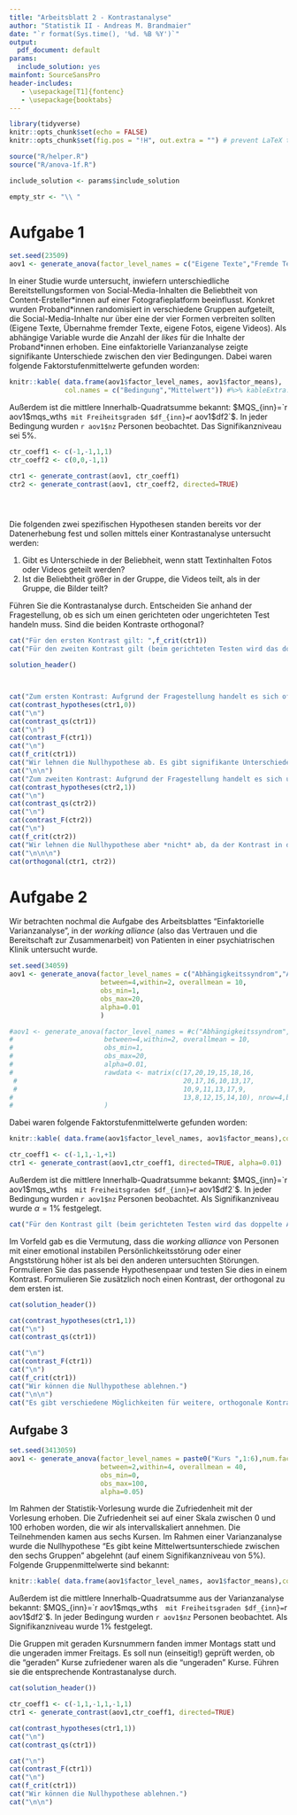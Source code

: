 ```yaml
---
title: "Arbeitsblatt 2 - Kontrastanalyse"
author: "Statistik II - Andreas M. Brandmaier"
date: "`r format(Sys.time(), '%d. %B %Y')`"
output:
  pdf_document: default
params:
  include_solution: yes
mainfont: SourceSansPro
header-includes:
   - \usepackage[T1]{fontenc}
   - \usepackage{booktabs}
---
```


```r
library(tidyverse)
knitr::opts_chunk$set(echo = FALSE)
knitr::opts_chunk$set(fig.pos = "!H", out.extra = "") # prevent LaTeX tables from floating

source("R/helper.R")
source("R/anova-1f.R")

include_solution <- params$include_solution

empty_str <- "\\ "

```


# Aufgabe 1
```r
set.seed(23509)
aov1 <- generate_anova(factor_level_names = c("Eigene Texte","Fremde Texte", "Fotos","Videos"), within = 3, between=c(4,3,9.2,5.5), obs_round = 1, num.facs = 4, num.obs.per.fac = 5)
```
In einer Studie wurde untersucht, inwiefern unterschiedliche Bereitstellungsformen von Social-Media-Inhalten die Beliebtheit von Content-Ersteller\*innen auf einer Fotografieplatform beeinflusst. Konkret wurden Proband\*innen randomisiert in verschiedene Gruppen aufgeteilt, die Social-Media-Inhalte nur über eine der vier Formen verbreiten sollten (Eigene Texte, Übernahme fremder Texte, eigene Fotos, eigene Videos). Als abhängige Variable wurde die Anzahl der _likes_ für die Inhalte der Proband\*innen erhoben. Eine einfaktorielle Varianzanalyse zeigte signifikante Unterschiede zwischen den vier Bedingungen. Dabei waren folgende Faktorstufenmittelwerte gefunden worden:
```r
knitr::kable( data.frame(aov1$factor_level_names, aov1$factor_means),
              col.names = c("Bedingung","Mittelwert")) #%>% kableExtra::kable_styling(latex_options = c("hold_position"))
```

Außerdem ist die mittlere Innerhalb-Quadratsumme bekannt: $MQS_{inn}=`r aov1$mqs_wth`$ mit Freiheitsgraden $df_{inn}=`r aov1$df2`$. In jeder Bedingung wurden `r aov1$nz` Personen beobachtet. Das Signifikanzniveau sei 5%.
```r
ctr_coeff1 <- c(-1,-1,1,1)
ctr_coeff2 <- c(0,0,-1,1)

ctr1 <- generate_contrast(aov1, ctr_coeff1)
ctr2 <- generate_contrast(aov1, ctr_coeff2, directed=TRUE)





```

Die folgenden zwei spezifischen Hypothesen standen bereits vor der Datenerhebung fest und sollen mittels einer Kontrastanalyse untersucht werden:

1. Gibt es Unterschiede in der Beliebheit, wenn statt Textinhalten Fotos oder Videos geteilt werden?
2. Ist die Beliebtheit größer in der Gruppe, die Videos teilt, als in der Gruppe, die Bilder teilt?

Führen Sie die Kontrastanalyse durch. Entscheiden Sie anhand der Fragestellung, ob es sich um einen gerichteten oder ungerichteten Test handeln muss. Sind die beiden Kontraste orthogonal?

```r
cat("Für den ersten Kontrast gilt: ",f_crit(ctr1))
cat("Für den zweiten Kontrast gilt (beim gerichteten Testen wird das doppelte Alpha angesetzt): ",f_crit(ctr2))
```


```r
solution_header()



cat("Zum ersten Kontrast: Aufgrund der Fragestellung handelt es sich offenbar um eine ungerichtete Hypothese. Geprüft werden laut Text lediglich Unterschiede (ohne Richtung).\n")
cat(contrast_hypotheses(ctr1,0))
cat("\n")
cat(contrast_qs(ctr1))
cat("\n")
cat(contrast_F(ctr1))
cat("\n")
cat(f_crit(ctr1))
cat("Wir lehnen die Nullhypothese ab. Es gibt signifikante Unterschiede zwischen Text- und Nicht-Text-Inhalten.")
cat("\n\n")
cat("Zum zweiten Kontrast: Aufgrund der Fragestellung handelt es sich um eine gerichtete Hypothese. Nur Unterschiede in eine Richtung können zu einem Ablehnen der Nullhypothese führen.")
cat(contrast_hypotheses(ctr2,1))
cat("\n")
cat(contrast_qs(ctr2))
cat("\n")
cat(contrast_F(ctr2))
cat("\n")
cat(f_crit(ctr2))
cat("Wir lehnen die Nullhypothese aber *nicht* ab, da der Kontrast in die falsche Richtung zeigt! Achtung: die Richtung der gerichteten Hypothese kann direkt vom Kontrast $L$ abgelesen werden. Es ist also hier gar nicht nötig, die QS und Prüfgröße zu berechnen.")
cat("\n\n\n")
cat(orthogonal(ctr1, ctr2))
```

# Aufgabe 2

Wir betrachten nochmal die Aufgabe des Arbeitsblattes "Einfaktorielle Varianzanalyse", in der _working alliance_ (also das Vertrauen und die Bereitschaft zur Zusammenarbeit) von Patienten in einer psychiatrischen Klinik untersucht wurde.
```r
set.seed(34059)
aov1 <- generate_anova(factor_level_names = c("Abhängigkeitssyndrom","Angststörung","Depressive Episode","Persönlichkeitsstörung"),num.facs = 4, num.obs.per.fac = 7,obs_round = 0, 
                       between=4,within=2, overallmean = 10,
                       obs_min=1,
                       obs_max=20,
                       alpha=0.01
                       )

#aov1 <- generate_anova(factor_level_names = #c("Abhängigkeitssyndrom","Angststörung","Depressive #Episode","Persönlichkeitsstörung"),num.facs = 4, num.obs.per.fac = 7,obs_round = 0, 
#                       between=4,within=2, overallmean = 10,
#                       obs_min=1,
#                       obs_max=20,
#                       alpha=0.01,
#                       rawdata <- matrix(c(17,20,19,15,18,16,
 #                                          20,17,16,10,13,17,
 #                                          10,9,11,13,17,9,
#                                           13,8,12,15,14,10), nrow=4,byrow = FALSE)
#                       )
```

Dabei waren folgende Faktorstufenmittelwerte gefunden worden:
```r
knitr::kable( data.frame(aov1$factor_level_names, aov1$factor_means),col.names = c("Störung","Mittelwert"))# %>% kableExtra::kable_styling(latex_options = c("hold_position"))

ctr_coeff1 <- c(-1,1,-1,+1)
ctr1 <- generate_contrast(aov1,ctr_coeff1, directed=TRUE, alpha=0.01)

```

Außerdem ist die mittlere Innerhalb-Quadratsumme bekannt: $MQS_{inn}=`r aov1$mqs_wth`$  mit Freiheitsgraden $df_{inn}=`r aov1$df2`$. In jeder Bedingung wurden `r aov1$nz` Personen beobachtet. Als Signifikanzniveau wurde $\alpha=1\%$ festgelegt. 
```r
cat("Für den Kontrast gilt (beim gerichteten Testen wird das doppelte Alpha angesetzt): ",f_crit(ctr1))
```

Im Vorfeld gab es die Vermutung, dass die _working alliance_ von Personen mit einer emotional instabilen Persönlichkeitsstörung oder einer Angststörung höher ist als bei den anderen untersuchten Störungen. Formulieren Sie das passende Hypothesenpaar und testen Sie dies in einem Kontrast. Formulieren Sie zusätzlich noch einen Kontrast, der orthogonal zu dem ersten ist.
 
```r
cat(solution_header())

cat(contrast_hypotheses(ctr1,1))
cat("\n")
cat(contrast_qs(ctr1))

cat("\n")
cat(contrast_F(ctr1))
cat("\n")
cat(f_crit(ctr1))
cat("Wir können die Nullhypothese ablehnen.")
cat("\n\n")
cat("Es gibt verschiedene Möglichkeiten für weitere, orthogonale Kontraste. Ein Beispiel wäre (-1,0,+1,0) oder (0,-1,0,+1). Diese beiden sind so konstruiert, dass Sie Unterschiede innerhalb der Gruppen testen, die im ersten Kontrast definiert sind. Dies führt immer zu einem Kontrast, der zu dem ersten orthogonal ist.")
```

## Aufgabe 3
```r
set.seed(3413059)
aov1 <- generate_anova(factor_level_names = paste0("Kurs ",1:6),num.facs = 6, num.obs.per.fac = 35,obs_round = 0, 
                       between=2,within=4, overallmean = 40,
                       obs_min=0,
                       obs_max=100,
                       alpha=0.05)

```

Im Rahmen der Statistik-Vorlesung wurde die Zufriedenheit mit der Vorlesung erhoben. Die Zufriedenheit sei auf einer Skala zwischen 0 und 100 erhoben worden, die wir als intervallskaliert annehmen. Die Teilnehmenden kamen aus sechs Kursen. Im Rahmen einer Varianzanalyse wurde die Nullhypothese "Es gibt keine Mittelwertsunterschiede zwischen den sechs Gruppen" abgelehnt (auf einem Signifikanzniveau von 5%). Folgende Gruppenmittelwerte sind bekannt:

```r
knitr::kable( data.frame(aov1$factor_level_names, aov1$factor_means),col.names = c("Zufriedenheit","Mittelwert"))
```

Außerdem ist die mittlere Innerhalb-Quadratsumme aus der Varianzanalyse bekannt: $MQS_{inn}=`r aov1$mqs_wth`$  mit Freiheitsgraden $df_{inn}=`r aov1$df2`$. In jeder Bedingung wurden `r aov1$nz` Personen beobachtet. Als Signifikanzniveau wurde 1% festgelegt.

Die Gruppen mit geraden Kursnummern fanden immer Montags statt und die ungeraden immer Freitags. Es soll nun (einseitig!) geprüft werden, ob die "geraden" Kurse zufriedener waren als die "ungeraden" Kurse. Führen sie die entsprechende Kontrastanalyse durch.



```r
cat(solution_header())

ctr_coeff1 <- c(-1,1,-1,1,-1,1)
ctr1 <- generate_contrast(aov1,ctr_coeff1, directed=TRUE)

cat(contrast_hypotheses(ctr1,1))
cat("\n")
cat(contrast_qs(ctr1))

cat("\n")
cat(contrast_F(ctr1))
cat("\n")
cat(f_crit(ctr1))
cat("Wir können die Nullhypothese ablehnen.")
cat("\n\n")
```
